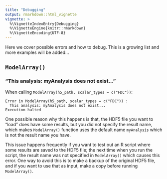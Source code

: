 ```yaml
---
title: "Debugging"
output: rmarkdown::html_vignette
vignette: >
  %\VignetteIndexEntry{Debugging}
  %\VignetteEngine{knitr::rmarkdown}
  %\VignetteEncoding{UTF-8}
---
```


Here we cover possible errors and how to debug. This is a growing list and more examples will be added...

## `ModelArray()`
### "This analysis: myAnalysis does not exist..."
When calling `ModelArray(h5_path, scalar_types = c("FDC"))`:
```.console
Error in ModelArray(h5_path, scalar_types = c("FDC")) : 
  This analysis: myAnalysis does not exist...
Execution halted
```
One possible reason why this happens is that, the HDF5 file you want to "load" does have some results, but you did not specify the result name, which makes `ModelArray()` function uses the default name `myAnalysis` which is not the result name you have.

This issue happens frequently if you want to test out an R script where some results are saved to the HDF5 file; the next time when you run the script, the result name was not specified in `ModelArray()` which causes this error. One way to avoid this is to make a backup of the original HDF5 file, and if you want to use that as input, make a copy before running `ModelArray()`.

